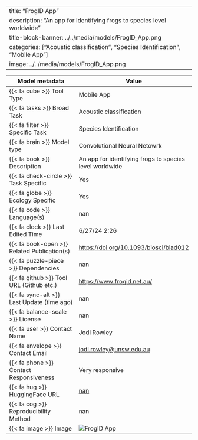 
---
title: "FrogID App"
description: "An app for identifying frogs to species level worldwide"
title-block-banner: ../../media/models/FrogID_App.png
categories: ["Acoustic classification", "Species Identification", "Mobile App"]
image: ../../media/models/FrogID_App.png
---

| Model metadata             | Value                               |
|----------------------------|------------------------------------|
| {{< fa cube >}} Tool Type | [Mobile App]{.tool_type .tool_type_pkglib} |
| {{< fa tasks >}} Broad Task | Acoustic classification |
| {{< fa filter >}} Specific Task | Species Identification |
| {{< fa brain >}} Model type | Convolutional Neural Netowrk |
| {{< fa book >}} Description | An app for identifying frogs to species level worldwide |
| {{< fa check-circle >}} Task Specific | Yes |
| {{< fa globe >}} Ecology Specific | Yes |
| {{< fa code >}} Language(s) | nan |
| {{< fa clock >}} Last Edited Time | 6/27/24 2:26 |
| {{< fa book-open >}} Related Publication(s) | [https://doi.org/10.1093/biosci/biad012](https://doi.org/10.1093/biosci/biad012) |
| {{< fa puzzle-piece >}} Dependencies | nan |
| {{< fa github >}} Tool URL (Github etc.) | [https://www.frogid.net.au/](https://www.frogid.net.au/) |
| {{< fa sync-alt >}} Last Update (time ago) | nan |
| {{< fa balance-scale >}} License | nan |
| {{< fa user >}} Contact Name | Jodi Rowley |
| {{< fa envelope >}} Contact Email | [jodi.rowley@unsw.edu.au](jodi.rowley@unsw.edu.au) |
| {{< fa phone >}} Contact Responsiveness | Very responsive |
| {{< fa hug >}} HuggingFace URL | [nan](nan) |
| {{< fa cog >}} Reproducibility Method | nan |
| {{< fa image >}} Image | ![FrogID App](../../media/models/FrogID_App.png) |
